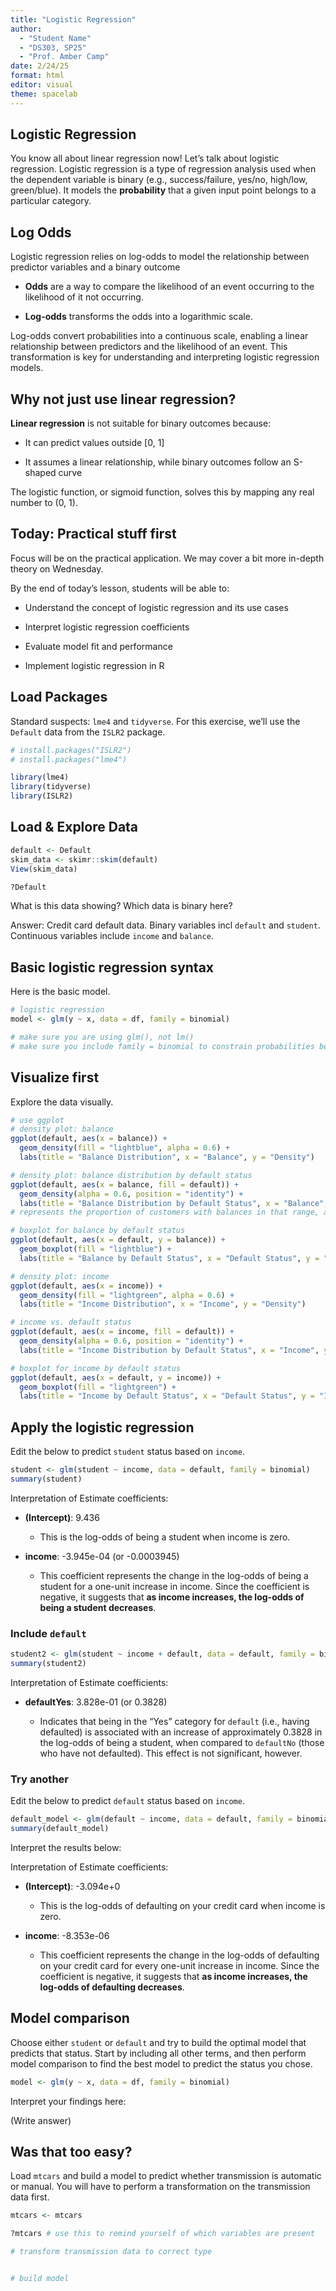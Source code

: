 ```yaml
---
title: "Logistic Regression"
author: 
  - "Student Name"
  - "DS303, SP25"
  - "Prof. Amber Camp"
date: 2/24/25
format: html
editor: visual
theme: spacelab
---
```


## Logistic Regression

You know all about linear regression now! Let's talk about logistic regression. Logistic regression is a type of regression analysis used when the dependent variable is binary (e.g., success/failure, yes/no, high/low, green/blue). It models the **probability** that a given input point belongs to a particular category.

## Log Odds

Logistic regression relies on log-odds to model the relationship between predictor variables and a binary outcome

-   **Odds** are a way to compare the likelihood of an event occurring to the likelihood of it not occurring.

-   **Log-odds** transforms the odds into a logarithmic scale.

Log-odds convert probabilities into a continuous scale, enabling a linear relationship between predictors and the likelihood of an event. This transformation is key for understanding and interpreting logistic regression models.

## Why not just use linear regression?

**Linear regression** is not suitable for binary outcomes because:

-   It can predict values outside \[0, 1\]

-   It assumes a linear relationship, while binary outcomes follow an S-shaped curve

The logistic function, or sigmoid function, solves this by mapping any real number to (0, 1).

## Today: Practical stuff first

Focus will be on the practical application. We may cover a bit more in-depth theory on Wednesday.

By the end of today's lesson, students will be able to:

-   Understand the concept of logistic regression and its use cases

-   Interpret logistic regression coefficients

-   Evaluate model fit and performance

-   Implement logistic regression in R

## Load Packages

Standard suspects: `lme4` and `tidyverse`. For this exercise, we'll use the `Default` data from the `ISLR2` package.

```r
# install.packages("ISLR2")
# install.packages("lme4")

library(lme4)
library(tidyverse)
library(ISLR2)
```

## Load & Explore Data

```r
default <- Default
skim_data <- skimr::skim(default)
View(skim_data)

?Default
```

What is this data showing? Which data is binary here?

Answer: Credit card default data. Binary variables incl `default` and `student`. Continuous variables include `income` and `balance`.

## Basic logistic regression syntax

Here is the basic model.

```r
# logistic regression
model <- glm(y ~ x, data = df, family = binomial)

# make sure you are using glm(), not lm()
# make sure you include family = binomial to constrain probabilities between 0 and 1 and transform the probabilities to the log-odds scale.
```

## Visualize first

Explore the data visually.

```r
# use ggplot
# density plot: balance
ggplot(default, aes(x = balance)) +
  geom_density(fill = "lightblue", alpha = 0.6) +
  labs(title = "Balance Distribution", x = "Balance", y = "Density")

# density plot: balance distribution by default status
ggplot(default, aes(x = balance, fill = default)) +
  geom_density(alpha = 0.6, position = "identity") +
  labs(title = "Balance Distribution by Default Status", x = "Balance", y = "Density")
# represents the proportion of customers with balances in that range, allowing you to see where balances are concentrated for each group

# boxplot for balance by default status
ggplot(default, aes(x = default, y = balance)) +
  geom_boxplot(fill = "lightblue") +
  labs(title = "Balance by Default Status", x = "Default Status", y = "Balance")

# density plot: income
ggplot(default, aes(x = income)) +
  geom_density(fill = "lightgreen", alpha = 0.6) +
  labs(title = "Income Distribution", x = "Income", y = "Density")

# income vs. default status
ggplot(default, aes(x = income, fill = default)) +
  geom_density(alpha = 0.6, position = "identity") +
  labs(title = "Income Distribution by Default Status", x = "Income", y = "Density")

# boxplot for income by default status
ggplot(default, aes(x = default, y = income)) +
  geom_boxplot(fill = "lightgreen") +
  labs(title = "Income by Default Status", x = "Default Status", y = "Income")
```

## Apply the logistic regression

Edit the below to predict `student` status based on `income`.

```r
student <- glm(student ~ income, data = default, family = binomial)
summary(student)
```

Interpretation of Estimate coefficients:

-   **(Intercept)**: 9.436

    -   This is the log-odds of being a student when income is zero.

-   **income**: -3.945e-04 (or -0.0003945)

    -   This coefficient represents the change in the log-odds of being a student for a one-unit increase in income. Since the coefficient is negative, it suggests that **as income increases, the log-odds of being a student decreases**.

### Include `default`

```r
student2 <- glm(student ~ income + default, data = default, family = binomial)
summary(student2)
```

Interpretation of Estimate coefficients:

-   **defaultYes**: 3.828e-01 (or 0.3828)

    -   Indicates that being in the "Yes" category for `default` (i.e., having defaulted) is associated with an increase of approximately 0.3828 in the log-odds of being a student, when compared to `defaultNo` (those who have not defaulted). This effect is not significant, however.

### Try another

Edit the below to predict `default` status based on `income`.

```r
default_model <- glm(default ~ income, data = default, family = binomial)
summary(default_model) 
```

Interpret the results below:

Interpretation of Estimate coefficients:

-   **(Intercept)**: -3.094e+0

    -   This is the log-odds of defaulting on your credit card when income is zero.

-   **income**: -8.353e-06

    -   This coefficient represents the change in the log-odds of defaulting on your credit card for every one-unit increase in income. Since the coefficient is negative, it suggests that **as income increases, the log-odds of defaulting decreases**.

## Model comparison

Choose either `student` or `default` and try to build the optimal model that predicts that status. Start by including all other terms, and then perform model comparison to find the best model to predict the status you chose.

```r
model <- glm(y ~ x, data = df, family = binomial)
```

Interpret your findings here:

(Write answer)

## Was that too easy?

Load `mtcars` and build a model to predict whether transmission is automatic or manual. You will have to perform a transformation on the transmission data first.

```r
mtcars <- mtcars

?mtcars # use this to remind yourself of which variables are present

# transform transmission data to correct type


# build model
```

